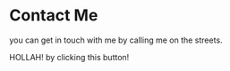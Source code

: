 
# Contact Me


you can get in touch with me by calling me on the streets.

HOLLAH! by clicking this button! <Wave/>